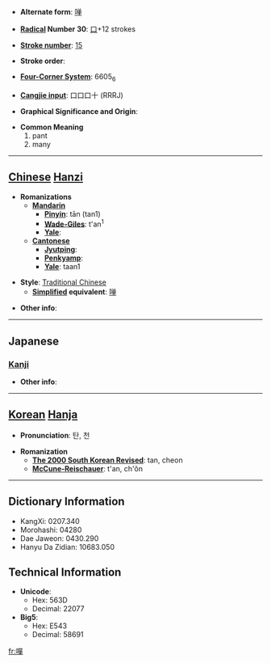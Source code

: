 * '''Alternate form''': [[啴]]

* '''[[Wiktionary:Chinese radical index| Radical]] Number 30''': [[Wiktionary:Chinese radical index 口|口]]+12 strokes

* '''[[Wiktionary:Chinese total strokes index|Stroke number]]''': [[Wiktionary:Chinese total strokes index 15|15]]

* '''Stroke order''': 

* '''[[Wiktionary:Chinese four corner index|Four-Corner System]]''': 6605<sub>6</sub>

* '''[[Wiktionary:Chinese Cangjie index|Cangjie input]]''': 口口口十 (RRRJ)

* '''Graphical Significance and Origin''': 

* '''Common Meaning'''
*#pant
*# many


----

== [[Chinese]] [[Hanzi]] ==

* '''Romanizations'''
** '''[[Mandarin]]'''
*** '''[[Pinyin]]''': tān (tan1)
*** '''[[Wade-Giles]]''': t'an<sup>1</sup>
*** '''[[Yale]]''': 
** '''[[Cantonese]]'''
*** '''[[Jyutping]]''':
*** '''[[Penkyamp]]''': 
*** '''[[Yale]]''': taan1

* '''Style''': [[Traditional Chinese]] 
** '''[[Simplified Chinese|Simplified]] equivalent''': [[啴]]

* '''Other info''': 

----

==Japanese==
===[[Kanji]]===
{{kanji|on readings=[[たん]] (tan), [[せん]] (sen), [[た]] (ta), [[だん]] (dan)
|kun readings=[[あえぐ]] (aegu), [[よろこぶ]] (yorokobu), [[おおい]] (ooi), [[さかん]] (sakan)
}}

* '''Other info''':  

----

== [[Korean]] [[Hanja]] ==

* '''Pronunciation''': 탄, 천

* '''Romanization'''
** '''[[The 2000 South Korean Revised Romanization|The 2000 South Korean Revised]]''': tan, cheon
** '''[[McCune-Reischauer]]''': t'an, ch'ŏn

----

== Dictionary Information ==

* KangXi: 0207.340
* Morohashi: 04280
* Dae Jaweon: 0430.290
* Hanyu Da Zidian: 10683.050

== Technical Information ==

* '''Unicode''':
** Hex: 563D
** Decimal: 22077
* '''Big5''':
** Hex: E543
** Decimal: 58691

[[fr:嘽]]